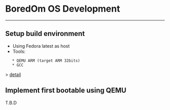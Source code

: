 = BoredOm OS Development =

----

== Setup build environment ==

* Using Fedora latest as host
* Tools:
	* QEMU ARM (target ARM 32bits)
	* GCC
> [[contents/setup/index.wiki|detail]]

== Implement first bootable using QEMU ==

T.B.D


